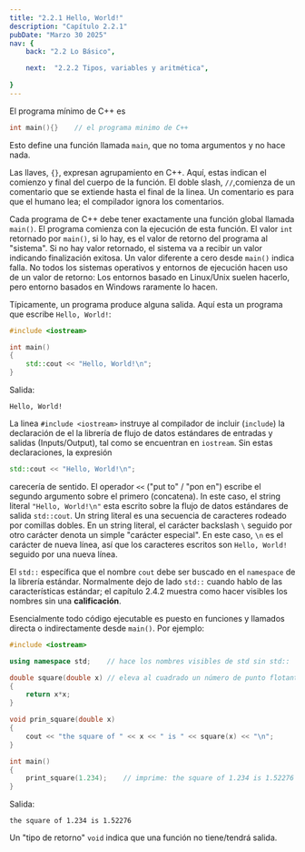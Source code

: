 ```yaml
---
title: "2.2.1 Hello, World!"
description: "Capítulo 2.2.1"
pubDate: "Marzo 30 2025"
nav: {
    back: "2.2 Lo Básico",

    next:  "2.2.2 Tipos, variables y aritmética",
       
}
---
```


El programa mínimo de C++ es 
```c++
int main(){}    // el programa minimo de C++
```
Esto define una función llamada `main`, que no toma argumentos y no hace nada.

Las llaves, `{}`, expresan agrupamiento en C++. Aquí, estas indican el comienzo y final del cuerpo de la función. El doble slash, `//`,comienza de un comentario que se extiende hasta el final de la linea. Un comentario es para que el humano lea; el compilador ignora los comentarios.

Cada programa de C++ debe tener exactamente una función global llamada `main()`. El programa comienza con la ejecución de esta función. El valor `int` retornado por `main()`, si lo hay, es el valor de retorno del programa al "sistema". Si no hay valor retornado, el sistema va a recibir un valor indicando finalización exitosa. Un valor diferente a cero desde `main()` indica falla. No todos los sistemas operativos y entornos de ejecución hacen uso de un valor de retorno: Los entornos basado en Linux/Unix suelen hacerlo, pero entorno basados en Windows raramente lo hacen.

Típicamente, un programa produce alguna salida. Aquí esta un programa que escribe `Hello, World!`:
```c++
#include <iostream>

int main()
{
	std::cout << "Hello, World!\n";
}
```
Salida:
```consola
Hello, World!
```

La linea `#include <iostream>` instruye al compilador de incluir (`include`) la declaración de el la librería de flujo de datos estándares de entradas y salidas (Inputs/Output), tal como se encuentran en `iostream`. Sin estas declaraciones, la expresión
```c++
std::cout << "Hello, World!\n";
```
carecería de sentido. El operador `<<` ("put to" / "pon en") escribe el segundo argumento sobre el primero (concatena). In este caso, el string literal `"Hello, World!\n"` esta escrito sobre la flujo de datos estándares de salida `std::cout`. Un string literal es una secuencia de caracteres rodeado por comillas dobles. En un string literal, el carácter backslash `\` seguido por otro carácter denota un simple "carácter especial". En este caso, `\n` es el carácter de nueva línea, así que los caracteres escritos son `Hello, World!` seguido por una nueva línea.

El `std::` específica que el nombre `cout` debe ser buscado en el `namespace` de la librería estándar. Normalmente dejo de lado `std::` cuando hablo de las características estándar; el capítulo 2.4.2 muestra como hacer visibles los nombres sin una **calificación**.

Esencialmente todo código ejecutable es puesto en funciones y llamados directa o indirectamente desde `main()`. Por ejemplo:
```c++
#include <iostream>

using namespace std;    // hace los nombres visibles de std sin std::

double square(double x) // eleva al cuadrado un número de punto flotante de doble precisión 
{
	return x*x;
}

void prin_square(double x)
{
	cout << "the square of " << x << " is " << square(x) << "\n";
}

int main()
{
	print_square(1.234);    // imprime: the square of 1.234 is 1.52276
}
```

Salida:
```consola
the square of 1.234 is 1.52276
```
Un "tipo de retorno" `void` indica que una función no tiene/tendrá salida.